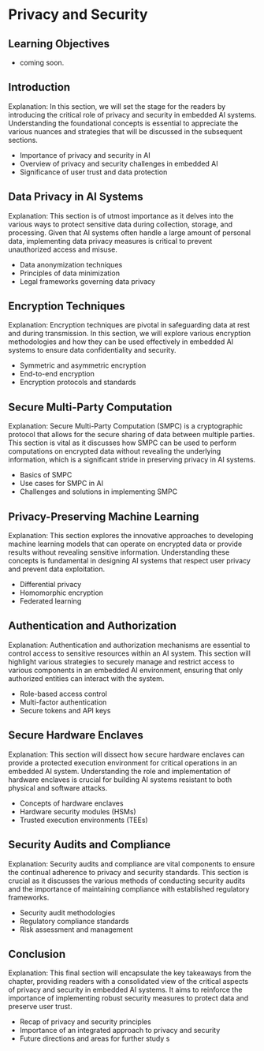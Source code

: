 # Privacy and Security

::: {.callout-note collapse="true"}
## Learning Objectives

* coming soon.

:::

## Introduction

Explanation: In this section, we will set the stage for the readers by introducing the critical role of privacy and security in embedded AI systems. Understanding the foundational concepts is essential to appreciate the various nuances and strategies that will be discussed in the subsequent sections.

- Importance of privacy and security in AI
- Overview of privacy and security challenges in embedded AI
- Significance of user trust and data protection

## Data Privacy in AI Systems

Explanation: This section is of utmost importance as it delves into the various ways to protect sensitive data during collection, storage, and processing. Given that AI systems often handle a large amount of personal data, implementing data privacy measures is critical to prevent unauthorized access and misuse.

- Data anonymization techniques
- Principles of data minimization
- Legal frameworks governing data privacy

## Encryption Techniques

Explanation: Encryption techniques are pivotal in safeguarding data at rest and during transmission. In this section, we will explore various encryption methodologies and how they can be used effectively in embedded AI systems to ensure data confidentiality and security.

- Symmetric and asymmetric encryption
- End-to-end encryption
- Encryption protocols and standards

## Secure Multi-Party Computation

Explanation: Secure Multi-Party Computation (SMPC) is a cryptographic protocol that allows for the secure sharing of data between multiple parties. This section is vital as it discusses how SMPC can be used to perform computations on encrypted data without revealing the underlying information, which is a significant stride in preserving privacy in AI systems.

- Basics of SMPC
- Use cases for SMPC in AI
- Challenges and solutions in implementing SMPC

## Privacy-Preserving Machine Learning

Explanation: This section explores the innovative approaches to developing machine learning models that can operate on encrypted data or provide results without revealing sensitive information. Understanding these concepts is fundamental in designing AI systems that respect user privacy and prevent data exploitation.

- Differential privacy
- Homomorphic encryption
- Federated learning

## Authentication and Authorization

Explanation: Authentication and authorization mechanisms are essential to control access to sensitive resources within an AI system. This section will highlight various strategies to securely manage and restrict access to various components in an embedded AI environment, ensuring that only authorized entities can interact with the system.

- Role-based access control
- Multi-factor authentication
- Secure tokens and API keys

## Secure Hardware Enclaves

Explanation: This section will dissect how secure hardware enclaves can provide a protected execution environment for critical operations in an embedded AI system. Understanding the role and implementation of hardware enclaves is crucial for building AI systems resistant to both physical and software attacks.

- Concepts of hardware enclaves
- Hardware security modules (HSMs)
- Trusted execution environments (TEEs)

## Security Audits and Compliance

Explanation: Security audits and compliance are vital components to ensure the continual adherence to privacy and security standards. This section is crucial as it discusses the various methods of conducting security audits and the importance of maintaining compliance with established regulatory frameworks.

- Security audit methodologies
- Regulatory compliance standards
- Risk assessment and management

## Conclusion

Explanation: This final section will encapsulate the key takeaways from the chapter, providing readers with a consolidated view of the critical aspects of privacy and security in embedded AI systems. It aims to reinforce the importance of implementing robust security measures to protect data and preserve user trust.

- Recap of privacy and security principles 
- Importance of an integrated approach to privacy and security 
- Future directions and areas for further study 
s